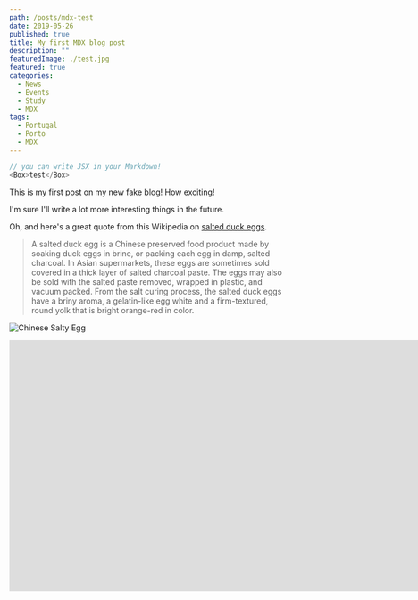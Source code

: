 ```yaml
---
path: /posts/mdx-test
date: 2019-05-26
published: true
title: My first MDX blog post
description: ""
featuredImage: ./test.jpg
featured: true
categories:
  - News
  - Events
  - Study
  - MDX
tags:
  - Portugal
  - Porto
  - MDX
---
```

<Spinner />

```js
// you can write JSX in your Markdown!
<Box>test</Box>
```


This is my first post on my new fake blog! How exciting!

I'm sure I'll write a lot more interesting things in the future.

Oh, and here's a great quote from this Wikipedia on
[salted duck eggs](https://en.wikipedia.org/wiki/Salted_duck_egg).

> A salted duck egg is a Chinese preserved food product made by soaking duck
> eggs in brine, or packing each egg in damp, salted charcoal. In Asian
> supermarkets, these eggs are sometimes sold covered in a thick layer of salted
> charcoal paste. The eggs may also be sold with the salted paste removed,
> wrapped in plastic, and vacuum packed. From the salt curing process, the
> salted duck eggs have a briny aroma, a gelatin-like egg white and a
> firm-textured, round yolk that is bright orange-red in color.

![Chinese Salty Egg](./salty_egg.jpg)
<iframe style="border:0;" class="lozad" data-src="https://www.google.com/maps/embed?pb=!1m18!1m12!1m3!1d2747.4527823660237!2d30.73750701522612!3d46.47934612912612!2m3!1f0!2f0!3f0!3m2!1i1024!2i768!4f13.1!3m3!1m2!1s0x40c631835da02399%3A0x88a9fe53889f8e39!2sAdrenalin!5e0!3m2!1sen!2sua!4v1548063765736" width="1920" height="450" allowfullscreen="" src="https://www.google.com/maps/embed?pb=!1m18!1m12!1m3!1d2747.4527823660237!2d30.73750701522612!3d46.47934612912612!2m3!1f0!2f0!3f0!3m2!1i1024!2i768!4f13.1!3m3!1m2!1s0x40c631835da02399%3A0x88a9fe53889f8e39!2sAdrenalin!5e0!3m2!1sen!2sua!4v1548063765736" data-loaded="true"></iframe>